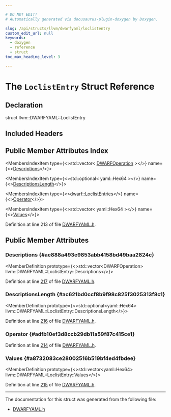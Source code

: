 ```yaml
---

# DO NOT EDIT!
# Automatically generated via docusaurus-plugin-doxygen by Doxygen.

slug: /api/structs/llvm/dwarfyaml/loclistentry
custom_edit_url: null
keywords:
  - doxygen
  - reference
  - struct
toc_max_heading_level: 3

---
```





# The `LoclistEntry` Struct Reference

<DoxygenPage pluginConfig={pluginConfig}>



## Declaration

<CodeBlock>struct llvm::DWARFYAML::LoclistEntry</CodeBlock>

## Included Headers

<IncludesList>
<IncludesListItem
  filePath="llvm/ObjectYAML/DWARFYAML.h"
  permalink="/docs/api/files/include/include/llvm/include/llvm/objectyaml/dwarfyaml-h"
  isLocal="true" />
</IncludesList>

## Public Member Attributes Index

<MembersIndex>

<MembersIndexItem
  type={<>std::vector&lt; <a href="/docs/api/structs/llvm/dwarfyaml/dwarfoperation">DWARFOperation</a> &gt;</>}
  name={<><a href="#ae888a493e9853abb4158bd49baa2824c">Descriptions</a></>}>
</MembersIndexItem>

<MembersIndexItem
  type={<>std::optional&lt; yaml::Hex64 &gt;</>}
  name={<><a href="#ac621bd0ccf8b9f98c825f3025313f8c1">DescriptionsLength</a></>}>
</MembersIndexItem>

<MembersIndexItem
  type={<><a href="/docs/api/namespaces/llvm/dwarf/#a3d04fd8eedcf901c9d7a1ee68b0860b7">dwarf::LoclistEntries</a></>}
  name={<><a href="#adfb10ef3d8ccb29db11a59f87c415ce1">Operator</a></>}>
</MembersIndexItem>

<MembersIndexItem
  type={<>std::vector&lt; yaml::Hex64 &gt;</>}
  name={<><a href="#a8732083ce28002516b519bf4ed4fbdee">Values</a></>}>
</MembersIndexItem>

</MembersIndex>


Definition at line 213 of file <a href="/docs/api/files/include/include/llvm/include/llvm/objectyaml/dwarfyaml-h">DWARFYAML.h</a>.

<SectionDefinition>

## Public Member Attributes

### Descriptions {#ae888a493e9853abb4158bd49baa2824c}

<MemberDefinition
  prototype={<>std::vector&lt;DWARFOperation&gt; llvm::DWARFYAML::LoclistEntry::Descriptions</>}>

Definition at line <a href="/docs/api/files/include/include/llvm/include/llvm/objectyaml/dwarfyaml-h/#l00217">217</a> of file <a href="/docs/api/files/include/include/llvm/include/llvm/objectyaml/dwarfyaml-h">DWARFYAML.h</a>.
</MemberDefinition>

### DescriptionsLength {#ac621bd0ccf8b9f98c825f3025313f8c1}

<MemberDefinition
  prototype={<>std::optional&lt;yaml::Hex64&gt; llvm::DWARFYAML::LoclistEntry::DescriptionsLength</>}>

Definition at line <a href="/docs/api/files/include/include/llvm/include/llvm/objectyaml/dwarfyaml-h/#l00216">216</a> of file <a href="/docs/api/files/include/include/llvm/include/llvm/objectyaml/dwarfyaml-h">DWARFYAML.h</a>.
</MemberDefinition>

### Operator {#adfb10ef3d8ccb29db11a59f87c415ce1}

<MemberDefinition
  prototype="dwarf::LoclistEntries llvm::DWARFYAML::LoclistEntry::Operator">

Definition at line <a href="/docs/api/files/include/include/llvm/include/llvm/objectyaml/dwarfyaml-h/#l00214">214</a> of file <a href="/docs/api/files/include/include/llvm/include/llvm/objectyaml/dwarfyaml-h">DWARFYAML.h</a>.
</MemberDefinition>

### Values {#a8732083ce28002516b519bf4ed4fbdee}

<MemberDefinition
  prototype={<>std::vector&lt;yaml::Hex64&gt; llvm::DWARFYAML::LoclistEntry::Values</>}>

Definition at line <a href="/docs/api/files/include/include/llvm/include/llvm/objectyaml/dwarfyaml-h/#l00215">215</a> of file <a href="/docs/api/files/include/include/llvm/include/llvm/objectyaml/dwarfyaml-h">DWARFYAML.h</a>.
</MemberDefinition>

</SectionDefinition>

<hr/>

The documentation for this struct was generated from the following file:

<ul>
<li><a href="/docs/api/files/include/include/llvm/include/llvm/objectyaml/dwarfyaml-h">DWARFYAML.h</a></li>
</ul>

</DoxygenPage>
